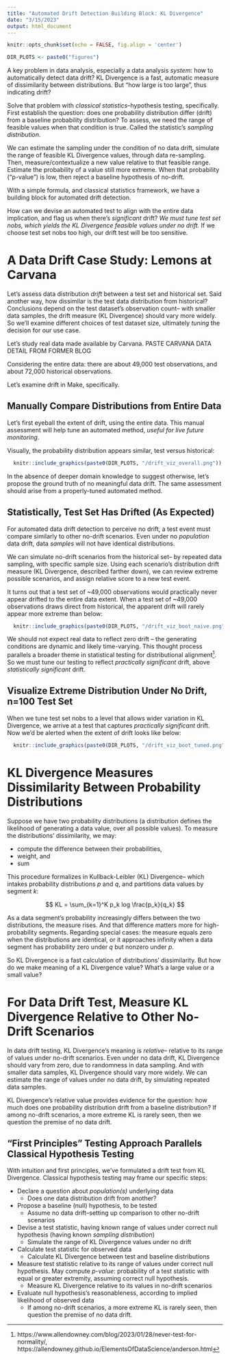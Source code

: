 ```yaml
---
title: "Automated Drift Detection Building Block: KL Divergence"
date: "3/15/2023"
output: html_document
---
```


```r
knitr::opts_chunk$set(echo = FALSE, fig.align = 'center')

DIR_PLOTS <- paste0("figures") 

```

A key problem in data analysis, especially a data analysis _system_: 
how to automatically detect data drift? 
KL Divergence is a fast, automatic measure of dissimilarity between distributions.
But "how large is too large", thus indicating drift?

Solve that problem with _classical statistics_--hypothesis testing, specifically.
First establish the question: does one probability distribution 
differ (drift) from a baseline probability distribution? 
To assess, we need the range of feasible values when that condition is true.
Called the statistic's _sampling distribution_.

We can estimate the sampling 
under the condition of no data drift, 
simulate the range of feasible KL Divergence values, through data re-sampling. 
Then, measure/contextualize a new value relative to that feasible range. 
Estimate the probability of a value still more extreme.
When that probability ("p-value") is low, then reject a baseline hypothesis of no-drift.

With a simple formula, and classical statistics framework,
we have a building block for automated drift detection.


How can we devise an automated test to align with the entire data implication,
and flag us when there's _significant_ drift? 
_We must tune test set nobs, which yields the KL Divergence feasible values under no drift._ 
If we choose test set nobs too high, our drift test will be too sensitive.


# A Data Drift Case Study: Lemons at Carvana

Let's assess data distribution _drift_ between a test set and historical set.
Said another way, how dissimilar is the test data distribution from historical?
Conclusions depend on the test dataset's observation count--
with smaller data samples, the drift measure (KL Divergence) should vary more widely. 
So we'll examine different choices of test dataset size,
ultimately _tuning_ the decision for our use case.

Let's study real data made available by Carvana.
PASTE CARVANA DATA DETAIL FROM FORMER BLOG

Considering the entire data: there are about 49,000 test observations, 
and about 72,000 historical observations.

Let's examine drift in Make, specifically.

## Manually Compare Distributions from Entire Data

Let's first eyeball the extent of drift, using the entire data. 
This manual assessment will help tune an automated method,
_useful for live future monitoring_.

Visually, the probability distribution appears similar, test versus historical:

```r
  knitr::include_graphics(paste0(DIR_PLOTS, "/drift_viz_overall.png"))
```

In the absence of deeper domain knowledge to suggest otherwise,
let's propose the ground truth of no meaningful data drift.
The same assessment should arise from a properly-tuned automated method.

## Statistically, Test Set Has Drifted (As Expected)

For automated data drift detection to perceive no drift,
a test event must compare similarly to other no-drift scenarios. 
Even under no _population_ data drift,
data _samples_ will not have identical distributions.

We can simulate no-drift scenarios from the historical set--
by repeated data sampling, with specific sample size.
Using each scenario's distribution drift measure 
(KL Divergence, described farther down), 
we can review extreme possible scenarios, 
and assign relative score to a new test event.

It turns out that a test set of ~49,000 observations
would practically never appear drifted to the entire data extent.
When a test set of ~49,000 observations draws direct from historical,
the apparent drift will rarely appear more extreme than below:

```r
  knitr::include_graphics(paste0(DIR_PLOTS, "/drift_viz_boot_naive.png"))
```

We should not expect real data to reflect zero drift -- 
the generating conditions are dynamic and likely time-varying.
This thought process parallels a broader theme in statistical testing
for distributional alignment^[https://www.allendowney.com/blog/2023/01/28/never-test-for-normality/, 
https://allendowney.github.io/ElementsOfDataScience/anderson.html].
So we must tune our testing to reflect _practically significant_ drift,
above _statistically significant_ drift.

## Visualize Extreme Distribution Under No Drift, n=100 Test Set

When we tune test set nobs to a level that allows wider variation in KL Divergence,
we arrive at a test that captures _practically significant_ drift. 
Now we'd be alerted when the extent of drift looks like below:

```r
  knitr::include_graphics(paste0(DIR_PLOTS, "/drift_viz_boot_tuned.png"))
```


# KL Divergence Measures Dissimilarity Between Probability Distributions

Suppose we have two probability distributions (a distribution defines
the likelihood of generating a data value, over all possible values).
To measure the distributions' dissimilarity, we may:

- compute the difference between their probabilities,
- weight, and
- sum

This procedure formalizes in Kullback-Leibler (KL) Divergence--
which intakes probability distributions _p_ and _q_,
and partitions data values by segment _k_:

$$
  KL = \sum_{k=1}^K p_k log \frac{p_k}{q_k}
$$

As a data segment's probability increasingly differs between the two distributions,
the measure rises. And that difference matters more for high-probability segments. 
Regarding special cases: the measure equals zero when the distributions are identical, 
or it approaches infinity when a data segment has probability zero under _q_ but nonzero under _p_.

So KL Divergence is a fast calculation of distributions' dissimilarity.
But how do we make meaning of a KL Divergence value? 
What's a large value or a small value? 


# For Data Drift Test, Measure KL Divergence Relative to Other No-Drift Scenarios

In data drift testing, KL Divergence's meaning is _relative_--
relative to its range of values under no-drift scenarios. 
Even under no data drift, KL Divergence should vary from zero,
due to randomness in data sampling. 
And with smaller data samples, KL Divergence should vary more widely.
We can estimate the range of values under no data drift,
by simulating repeated data samples.

KL Divergence's relative value provides evidence for the question: 
how much does one probability distribution drift from a baseline distribution? 
If among no-drift scenarios, a more extreme KL is rarely seen,
then we question the premise of no data drift.

## "First Principles" Testing Approach Parallels Classical Hypothesis Testing

With intuition and first principles, we've formulated a drift test from KL Divergence.
Classical hypothesis testing may frame our specific steps:

- Declare a question about _population(s)_ underlying data 
  - Does one data distribution drift from another?
- Propose a baseline (null) hypothesis, to be tested
  - Assume no data drift--setting up comparison to other no-drift scenarios
- Devise a test statistic, having known range of values under correct null hypothesis (having known _sampling distribution_)
  - Simulate the range of KL Divergence values under no drift 
- Calculate test statistic for observed data
  - Calculate KL Divergence between test and baseline distributions
- Measure test statistic relative to its range of values under correct null hypothesis. May compute _p-value_: probability of a test statistic with equal or greater extremity, assuming correct null hypothesis.
  - Measure KL Divergence relative to its values in no-drift scenarios
- Evaluate null hypothesis's reasonableness, according to implied likelihood of observed data
  - If among no-drift scenarios, a more extreme KL is rarely seen, then question the premise of no data drift.
